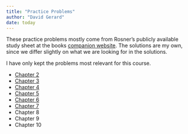 ```yaml
---
title: "Practice Problems"
author: "David Gerard"
date: today
---
```


These practice problems mostly come from Rosner's publicly available study sheet at the books [companion website](https://www.cengage.com/cgi-wadsworth/course_products_wp.pl?fid=M20b&product_isbn_issn=9781305268920). The solutions are my own, since we differ slightly on what we are looking for in the solutions.

I have only kept the problems most relevant for this course.

- [Chapter 2](./pp_02.qmd)
- [Chapter 3](./pp_03.qmd)
- [Chapter 4](./pp_04.qmd)
- [Chapter 5](./pp_05.qmd)
- [Chapter 6](./pp_06.qmd)
- [Chapter 7](./pp_07.qmd)
- Chapter 8
- Chapter 9
- Chapter 10
